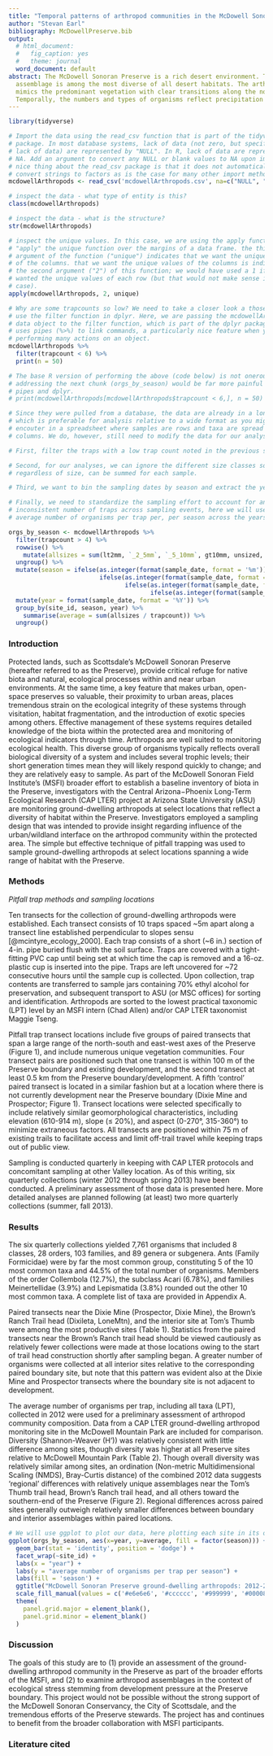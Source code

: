 ```yaml
---
title: "Temporal patterns of arthropod communities in the McDowell Sonoran Preserve"
author: "Stevan Earl"
bibliography: McDowellPreserve.bib
output:
  # html_document:
  #   fig_caption: yes
  #   theme: journal
  word_document: default
abstract: The McDowell Sonoran Preserve is a rich desert environment. The arthropod
  assemblage is among the most diverse of all desert habitats. The arthropod assemblage
  mimics the predominant vegetation with clear transitions along the north-south axis.
  Temporally, the numbers and types of organisms reflect precipitation patterns.
---
```


<style type="text/css">
h1 { /* Header 1 */
 font-size: 12px;
 color: Black;
}
</style>

```r
library(tidyverse)
```


```r
# Import the data using the read_csv function that is part of the tidyverse 
# package. In most database systems, lack of data (not zero, but specifically a 
# lack of data) are represented by "NULL". In R, lack of data are represented by
# NA. Add an argument to convert any NULL or blank values to NA upon import. One
# nice thing about the read_csv package is that it does not automatically
# convert strings to factors as is the case for many other import methods.
mcdowellArthropods <- read_csv('mcdowellArthropods.csv', na=c("NULL", ""))
```


```r
# inspect the data - what type of entity is this?
class(mcdowellArthropods)
```


```r
# inspect the data - what is the structure?
str(mcdowellArthropods)
```


```r
# inspect the unique values. In this case, we are using the apply function to 
# "apply" the unique function over the margins of a data frame. the third
# argument of the function ("unique") indicates that we want the unique values
# of the columns. that we want the unique values of the columns is indicated by
# the second argument ("2") of this function; we would have used a 1 if we
# wanted the unique values of each row (but that would not make sense in this
# case).
apply(mcdowellArthropods, 2, unique)
```


```r
# Why are some trapcounts so low? We need to take a closer look a those. we will
# use the filter function in dplyr. Here, we are passing the mcdowellArthropods
# data object to the filter function, which is part of the dplyr package. Dplyr
# uses pipes (%>%) to link commands, a particularly nice feature when you are
# performing many actions on an object. 
mcdowellArthropods %>% 
  filter(trapcount < 6) %>%
  print(n = 50)

# The base R version of performing the above (code below) is not onerous but
# addressing the next chunk (orgs_by_season) would be far more painful without
# pipes and dplyr.
# print(mcdowellArthropods[mcdowellArthropods$trapcount < 6,], n = 50)
```


```r

# Since they were pulled from a database, the data are already in a long format,
# which is preferable for analysis relative to a wide format as you might
# encouter in a spreadsheet where samples are rows and taxa are spread across
# columns. We do, however, still need to modify the data for our analyses.

# First, filter the traps with a low trap count noted in the previous step.

# Second, for our analyses, we can ignore the different size classes so all organisms,
# regardless of size, can be summed for each sample. 

# Third, we want to bin the sampling dates by season and extract the year for plotting.

# Finally, we need to standardize the sampling effort to account for an
# inconsistent number of traps across sampling events, here we will use the
# average number of organisms per trap per, per season across the years of study.

orgs_by_season <- mcdowellArthropods %>% 
  filter(trapcount > 4) %>%
  rowwise() %>% 
    mutate(allsizes = sum(lt2mm, `_2_5mm`, `_5_10mm`, gt10mm, unsized, na.rm = T)) %>% 
  ungroup() %>%
  mutate(season = ifelse(as.integer(format(sample_date, format = '%m')) %in% c(11,12,1,2), 'winter',
                         ifelse(as.integer(format(sample_date, format = '%m')) %in% c(3,4), 'spring',
                                ifelse(as.integer(format(sample_date, format = '%m')) %in% c(5,6,7,8), 'summer',
                                       ifelse(as.integer(format(sample_date, format = '%m')) %in% c(9,10), 'fall', NA))))) %>% 
  mutate(year = format(sample_date, format = '%Y')) %>% 
  group_by(site_id, season, year) %>%
    summarise(average = sum(allsizes / trapcount)) %>%
  ungroup()
```

### Introduction

Protected lands, such as Scottsdale’s McDowell Sonoran Preserve (hereafter referred to as the Preserve), provide critical refuge for native biota and natural, ecological processes within and near urban environments.  At the same time, a key feature that makes urban, open-space preserves so valuable, their proximity to urban areas, places tremendous strain on the ecological integrity of these systems through visitation, habitat fragmentation, and the introduction of exotic species among others.  Effective management of these systems requires detailed knowledge of the biota within the protected area and monitoring of ecological indicators through time. Arthropods are  well suited to monitoring ecological health. This diverse group of organisms typically reflects overall biological diversity of a system and includes several trophic levels; their short generation times mean they will likely respond quickly to change; and they are relatively easy to sample. As part of the McDowell Sonoran Field Institute's (MSFI) broader effort to establish a baseline inventory of biota in the Preserve, investigators with the Central Arizona−Phoenix Long-Term Ecological Research (CAP LTER) project at Arizona State University (ASU) are monitoring ground-dwelling arthropods at select locations that reflect a diversity of habitat within the Preserve. Investigators employed a sampling design that was intended to provide insight regarding influence of the urban/wildland interface on the arthropod community within the protected area. The simple but effective technique of pitfall trapping was used to sample ground-dwelling arthropods at select locations spanning a wide range of habitat with the Preserve.


### Methods
 
*Pitfall trap methods and sampling locations*

Ten transects for the collection of ground-dwelling arthropods were established.  Each transect consists of 10 traps spaced ~5m apart along a transect line established perpendicular to slopes sensu [@mcintyre_ecology_2000]. Each trap consists of a short (~6 in.) section of 4-in. pipe buried flush with the soil surface.  Traps are covered with a tight-fitting PVC cap until being set at which time the cap is removed and a 16-oz. plastic cup is inserted into the pipe. Traps are left uncovered for ~72 consecutive hours until the sample cup is collected. Upon collection, trap contents are transferred to sample jars containing 70% ethyl alcohol for preservation, and subsequent transport to ASU (or MSC offices) for sorting and identification. Arthropods are sorted to the lowest practical taxonomic (LPT) level  by an MSFI intern (Chad Allen) and/or CAP LTER taxonomist Maggie Tseng.

Pitfall trap transect locations include five groups of paired transects that span a large range of the north-south and east-west axes of the Preserve (Figure 1), and include numerous unique vegetation communities. Four transect pairs are positioned such that one transect is within 100 m of the Preserve boundary and existing development, and the second transect at least 0.5 km from the Preserve boundary/development. A fifth ‘control’ paired transect is located in a similar fashion but at a location where there is not currently development near the Preserve boundary (Dixie Mine and Prospector; Figure 1). Transect locations were selected specifically to include relatively similar geomorphological characteristics, including elevation (610-914 m), slope (≤ 20%), and aspect (0-270°, 315-360°) to minimize extraneous factors. All transects are positioned within 75 m of existing trails to facilitate access and limit off-trail travel while keeping traps out of public view.

Sampling is conducted quarterly in keeping with CAP LTER protocols and concomitant sampling at other Valley location. As of this writing, six quarterly collections (winter 2012 through spring 2013) have been conducted. A preliminary assessment of those data is presented here. More detailed analyses are planned following (at least) two more quarterly collections (summer, fall 2013). 

### Results

The six quarterly collections yielded 7,761 organisms that included 8 classes, 28 orders, 103 families, and 89 genera or subgenera. Ants (Family Formicidae) were by far the most common group, constituting 5 of the 10 most common taxa and 44.5% of the total number of organisms. Members of the order Collembola (12.7%), the subclass Acari (6.78%), and families Meinertellidae (3.9%) and Lepismatida (3.8%) rounded out the other 10 most common taxa. A complete list of taxa are provided in Appendix A. 

Paired transects near the Dixie Mine (Prospector, Dixie Mine), the Brown's Ranch Trail head (Dixileta, LoneMtn), and the interior site at Tom's Thumb were among the most productive sites (Table 1). Statistics from the paired transects near the Brown's Ranch trail head should be viewed cautiously as relatively fewer collections were made at those locations owing to the start of trail head construction shortly after sampling began. A greater number of organisms were collected at all interior sites relative to the corresponding paired boundary site, but note that this pattern was evident also at the Dixie Mine and Prospector transects where the boundary site is not adjacent to development.

The average number of organisms per trap, including all taxa (LPT), collected in 2012 were used for a preliminary assessment of arthropod community composition. Data from a CAP LTER ground-dwelling arthropod monitoring site in the McDowell Mountain Park are included for comparison. Diversity (Shannon-Weaver (H')) was relatively consistent with little difference among sites, though diversity was higher at all Preserve sites relative to McDowell Mountain Park (Table 2). Though overall diversity was relatively similar among sites, an ordination (Non-metric Multidimensional Scaling (NMDS), Bray-Curtis distance) of the combined 2012 data suggests 'regional' differences with relatively unique assemblages near the Tom's Thumb trail head, Brown's Ranch trail head, and all others toward the southern-end of the Preserve (Figure 2). Regional differences across paired sites generally outweigh relatively smaller differences between boundary and interior assemblages within paired locations. 

```r

# We will use ggplot to plot our data, here plotting each site in its own panel 
ggplot(orgs_by_season, aes(x=year, y=average, fill = factor(season))) + 
  geom_bar(stat = 'identity', position = 'dodge') + 
  facet_wrap(~site_id) +
  labs(x = "year") +
  labs(y = "average number of organisms per trap per season") +
  labs(fill = 'season') +
  ggtitle("McDowell Sonoran Preserve ground-dwelling arthropods: 2012-2016") +
  scale_fill_manual(values = c('#e6e6e6', '#cccccc', '#999999', '#000080')) +
  theme(
    panel.grid.major = element_blank(),
    panel.grid.minor = element_blank()
  )
```

### Discussion

  The goals of this study are to (1) provide an assessment of the ground-dwelling arthropod community in the Preserve as part of the broader efforts of the MSFI, and (2) to examine arthropod assemblages in the context of ecological stress stemming from development pressure at the Preserve boundary. This project would not be possible without the strong support of the McDowell Sonoran Conservancy, the City of Scottsdale, and the tremendous efforts of the Preserve stewards. The project has and continues to benefit from the broader collaboration with MSFI participants.


### Literature cited
